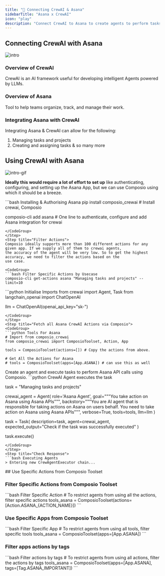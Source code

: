 ```yaml
---
title: "🚀 Connecting CrewAI & Asana"
sidebarTitle: "Asana x CrewAI"
icon: "play"
description: "Connect CrewAI to Asana to create agents to perform tasks using natural language"
---
```


## Connecting CrewAI with Asana
![intro](/media/intro.jpg)

### Overview of CrewAI

CrewAI is an AI framework useful for developing intelligent Agents powered by LLMs.

### Overview of Asana

Tool to help teams organize, track, and manage their work.

### Integrating Asana with CrewAI

Integrating Asana & CrewAI can allow for the following:

1. Managing tasks and projects
2. Creating and assigning tasks
& so many more

## Using CrewAI with Asana
![intro-gif](/media/intro.gif)
<Steps>
<Step title="Setting Up the Environment">

**Ideally this would require a lot of effort to set up** like authenticating, configuring, and setting up the Asana App, but we can use Composio using which it should be a breeze.

<CodeGroup>
```bash Installing & Authorising Asana
pip install composio_crewai # Install crewai, Composio 

composio-cli add asana # One line to authenticate, configure and add Asana integration for crewai
```
</CodeGroup>
</Step>
<Step title="Filter Actions">
Composio ideally supports more than 100 different actions for any given app. If we supply all of them to crewai agents, 
the accuracy of the agent will be very low. So to get the highest accuracy, we need to filter the actions based on the 
use case.

<CodeGroup>
```bash Filter Specific Actions by Usecase
composio-cli get-actions asana "Managing tasks and projects" --limit=10
```
</CodeGroup>

</Step>
<Step title="Import Base Packages">

<CodeGroup>
```python Initialise Imports
from crewai import Agent, Task
from langchain_openai import ChatOpenAI

llm = ChatOpenAI(openai_api_key="sk-<OPENAI KEY>")
```
</CodeGroup>
</Step>
<Step title="Fetch all Asana CrewAI Actions via Composio">
<CodeGroup>
```python Tools For Asana
# Import from composio_crewai
from composio_crewai import ComposioToolset, Action, App

tools = ComposioToolset(actions=[]) # Copy the actions from above. 

# Get All the Actions for Asana
# tools = ComposioToolset(apps=[App.ASANA]) # can use this as well
```
</CodeGroup>
</Step>
<Step title="Execute the Agent">
Create an agent and execute tasks to perform Asana API calls using Composio. 
<CodeGroup>
```python CrewAI Agent executes the task

task = "Managing tasks and projects"

crewai_agent = Agent(
    role='Asana Agent',
    goal="""You take action on Asana using Asana APIs""",
    backstory="""You are AI agent that is responsible for taking actions on Asana on users behalf. You need to take action on Asana using Asana APIs""",
    verbose=True,
    tools=tools,
    llm=llm
)

task = Task(
    description=task,
    agent=crewai_agent,
    expected_output="Check if the task was successfully executed"
)

task.execute()
```
</CodeGroup>
</Step>
<Step title="Check Response">
```bash Executing Agents
> Entering new CrewAgentExecutor chain...
```
</Step>
</Steps>
## Use Specific Actions from Composio Toolset

### Filter Specific Actions from Composio Toolset

<CodeGroup>
```bash Filter Specific Action
# To restrict agents from using all the actions, filter specific actions
tools_asana = ComposioToolset(actions=[Action.ASANA_{ACTION_NAME}])
```
</CodeGroup>

### Use Specific Apps from Composio Toolset
<CodeGroup>
```bash Filter Specific App
# To restrict agents from using all tools, filter specific tools
tools_asana = ComposioToolset(apps=[App.ASANA])
```
</CodeGroup>

### Filter apps actions by tags 
<CodeGroup>
```bash Filter actions by tags
# To restrict agents from using all actions, filter the actions by tags
tools_asana = ComposioToolset(apps=[App.ASANA], tags=[Tag.ASANA_IMPORTANT])
```
</CodeGroup>